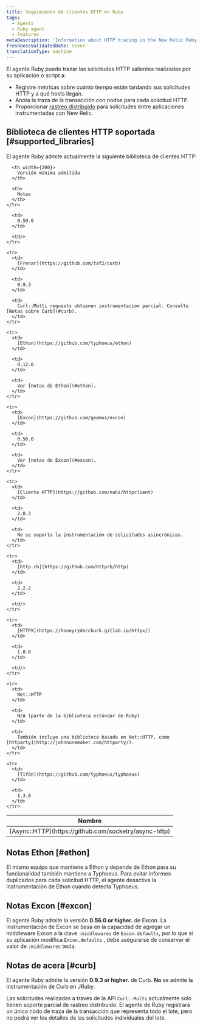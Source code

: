 ```yaml
---
title: Seguimiento de clientes HTTP en Ruby
tags:
  - Agents
  - Ruby agent
  - Features
metaDescription: 'Information about HTTP tracing in the New Relic Ruby agent, including supported clients and versions.'
freshnessValidatedDate: never
translationType: machine
---
```


El agente Ruby puede trazar las solicitudes HTTP salientes realizadas por su aplicación o script a:

* Registre métricas sobre cuánto tiempo están tardando sus solicitudes HTTP y a qué hosts llegan.
* Anota la traza de la transacción con nodos para cada solicitud HTTP.
* Proporcionar [rastreo distribuido](/docs/distributed-tracing/concepts/introduction-distributed-tracing/) para solicitudes entre aplicaciones instrumentadas con New Relic.

## Biblioteca de clientes HTTP soportada [#supported_libraries]

El agente Ruby admite actualmente la siguiente biblioteca de clientes HTTP&#x3A;

<table>
  <thead>
    <tr>
      <th width={150}>
        Nombre
      </th>

      <th width={200}>
        Versión mínima admitida
      </th>

      <th>
        Notas
      </th>
    </tr>
  </thead>

  <tbody>
    <tr>
      <td>
        [Async::HTTP](https://github.com/socketry/async-http)
      </td>

      <td>
        0.59.0
      </td>

      <td/>
    </tr>

    <tr>
      <td>
        [Frenar](https://github.com/taf2/curb)
      </td>

      <td>
        0.9.3
      </td>

      <td>
        Curl::Multi requests obtienen instrumentación parcial. Consulte [Notas sobre Curb](#curb).
      </td>
    </tr>

    <tr>
      <td>
        [Ethon](https://github.com/typhoeus/ethon)
      </td>

      <td>
        0.12.0
      </td>

      <td>
        Ver [notas de Ethon](#ethon).
      </td>
    </tr>

    <tr>
      <td>
        [Excón](https://github.com/geemus/excon)
      </td>

      <td>
        0.56.0
      </td>

      <td>
        Ver [notas de Excon](#excon).
      </td>
    </tr>

    <tr>
      <td>
        [Cliente HTTP](https://github.com/nahi/httpclient)
      </td>

      <td>
        2.8.3
      </td>

      <td>
        No se soporta la instrumentación de solicitudes asincrónicas.
      </td>
    </tr>

    <tr>
      <td>
        [http.rb](https://github.com/httprb/http)
      </td>

      <td>
        2.2.2
      </td>

      <td/>
    </tr>

    <tr>
      <td>
        [HTTPX](https://honeyryderchuck.gitlab.io/httpx/)
      </td>

      <td>
        1.0.0
      </td>

      <td/>
    </tr>

    <tr>
      <td>
        Net::HTTP
      </td>

      <td>
        N/A (parte de la biblioteca estándar de Ruby)
      </td>

      <td>
        También incluye una biblioteca basada en Net::HTTP, como [httparty](http://johnnunemaker.com/httparty/).
      </td>
    </tr>

    <tr>
      <td>
        [Tifón](https://github.com/typhoeus/typhoeus)
      </td>

      <td>
        1.3.0
      </td>
    </tr>
  </tbody>
</table>

## Notas Ethon [#ethon]

El mismo equipo que mantiene a Ethon y depende de Ethon para su funcionalidad también mantiene a Typhoeus. Para evitar informes duplicados para cada solicitud HTTP, el agente desactiva la instrumentación de Ethon cuando detecta Typhoeus.

## Notas Excon [#excon]

El agente Ruby admite la versión <DNT>**0.56.0 or higher.**</DNT> de Excon. La instrumentación de Excon se basa en la capacidad de agregar un middleware Excon a la clave `:middlewares` de `Excon.defaults`, por lo que si su aplicación modifica `Excon.defaults` , debe asegurarse de conservar el valor de `:middlewares` tecla.

## Notas de acera [#curb]

El agente Ruby admite la versión <DNT>**0.9.3 or higher.**</DNT> de Curb. **No** se admite la instrumentación de Curb en JRuby.

Las solicitudes realizadas a través de la API `Curl::Multi` actualmente solo tienen soporte parcial de rastreo distribuido. El agente de Ruby registrará un único nodo de traza de la transacción que representa todo el lote, pero no podrá ver los detalles de las solicitudes individuales del lote.